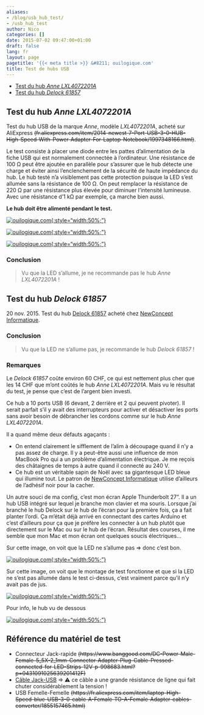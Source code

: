 ```yaml
---
aliases:
- /blog/usb_hub_test/
- /usb_hub_test
author: Nico
categories: []
date: 2015-07-02 09:47:00+01:00
draft: false
lang: fr
layout: page
pagetitle: '{{< meta title >}} &#8211; ouilogique.com'
title: Test de hubs USB
---
```


-   [Test du hub _Anne LXL4072201A_](#test-du-hub-anne-lxl4072201a)
-   [Test du hub _Delock 61857_](#test-du-hub-delock-61857)

## Test du hub _Anne LXL4072201A_

Test du hub USB de la marque _Anne_, modèle _LXL4072201A_, acheté sur AliExpress ~~(fr.aliexpress.com/item/2014-newest-7-Port-USB-3-0-HUB-High-Speed-With-Power-Adapter-For-Laptop-Notebook/1997348166.html)~~.

Le test consiste à placer une diode entre les pattes d’alimentation de la fiche USB qui est normalement connectée à l’ordinateur. Une résistance de 100 Ω peut être ajoutée en parallèle pour s’assurer que le hub détecte une charge et éviter ainsi l’enclenchement de la sécurité de haute impédance du hub. Le hub testé n’a visiblement pas cette protection puisque la LED s’est allumée sans la résistance de 100 Ω. On peut remplacer la résistance de 220 Ω par une résistance plus élevée pour diminuer l’intensité lumineuse. Avec une résistance d’1 kΩ par exemple, ça marche bien aussi.

**Le hub doit être alimenté pendant le test.**

[![ouilogique.com][img_1]{:style="width:50%;"}][img_1]

[img_1]: ./images/test_usb_hub_003.svg

[![ouilogique.com][img_2]{:style="width:50%;"}][img_2]

[img_2]: ./images/test_usb_hub_001.jpg

[![ouilogique.com][img_3]{:style="width:50%;"}][img_3]

[img_3]: ./images/test_usb_hub_004.jpg

### Conclusion

> Vu que la LED s’allume, je ne recommande pas le hub *Anne LXL4072201A* !

## Test du hub _Delock 61857_

20 nov. 2015. Test du hub [Delock 61857](https://www.delock.de/produkte/S_61857/merkmale.html) acheté chez [NewConcept Informatique](https://store.ncinformatique.ch/).

### Conclusion

> Vu que la LED ne s’allume pas, je recommande le hub _Delock 61857_ !

### Remarques

Le _Delock 61857_ coûte environ 60 CHF, ce qui est nettement plus cher que les 14 CHF que m’ont coûtés le hub _Anne LXL4072201A_. Mais vu le résultat du test, je pense que c’est de l’argent bien investi.

Ce hub a 10 ports USB (6 devant, 2 derrière et 2 qui peuvent pivoter). Il serait parfait s’il y avait des interrupteurs pour activer et désactiver les ports sans avoir besoin de débrancher les cordons comme sur le hub _Anne LXL4072201A_.

Il a quand même deux défauts agaçants :

-   On entend clairement le sifflement de l’alim à découpage quand il n’y a pas assez de charge. Il y a peut-être aussi une influence de mon MacBook Pro qui a un problème d’alimentation électrique. Je me reçois des châtaignes de temps à autre quand il connecté au 240 V.
-   Ce hub est un véritable sapin de Noël avec sa gigantesque LED bleue qui illumine tout. Le patron de [NewConcept Informatique](https://store.ncinformatique.ch/) utilise d’ailleurs de l’adhésif noir pour la cacher.

Un autre souci de ma config, c’est mon écran Apple Thunderbolt 27". Il a un hub USB intégré sur lequel je branche mon clavier et ma souris. Lorsque j’ai branché le hub Delock sur le hub de l’écran pour la première fois, ça a fait planter l’ordi. Ça m’était déjà arrivé en connectant des cartes Arduino et c’est d’ailleurs pour ça que je préfère les connecter à un hub plutôt que directement sur le Mac ou sur le hub de l’écran. Résultat des courses, il me semble que mon Mac et mon écran ont quelques soucis électriques...


Sur cette image, on voit que la LED ne s’allume pas ⇒ donc c’est bon.

[![ouilogique.com][img_4]{:style="width:50%;"}][img_4]

[img_4]: ./images/test_usb_hub_005_lowres.jpg


Sur cette image, on voit que le montage de test fonctionne et que si la LED ne s’est pas allumée dans le test ci-dessus, c’est vraiment parce qu’il n’y avait pas de jus.

[![ouilogique.com][img_5]{:style="width:50%;"}][img_5]

[img_5]: ./images/test_usb_hub_006_lowres.jpg


Pour info, le hub vu de dessous

[![ouilogique.com][img_6]{:style="width:50%;"}][img_6]

[img_6]: ./images/test_usb_hub_007.jpg

## Référence du matériel de test

-   Connecteur Jack-rapide ~~(https://www.banggood.com/DC-Power-Male-Female-5_5X-2_1mm-Connector-Adapter-Plug-Cable-Pressed-connected-for-LED-Strips-12V-p-998683.html?p=0431091025639201412F)~~
-   [Câble Jack-USB](https://www.banggood.com/USB-Port-to-5_5mm-2_1mm-5V-DC-Barrel-Jack-Power-Cable-Connector-p-997025.html?p=0431091025639201412F) ⇒ ⚠ ce câble a une grande résistance de ligne qui fait chuter considérablement la tension !
-   USB Femelle-Femelle ~~(https://fr.aliexpress.com/item/laptop-High-Speed-blue-USB-3-0-cable-A-Female-TO-A-Female-Adapter-cables-converter/1855157465.html)~~
